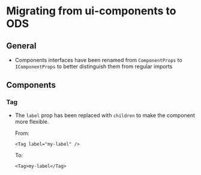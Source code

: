 
<Meta title="Docs/Migrating" />

# Migrating from ui-components to ODS

## General

-   Components interfaces have been renamed from `ComponentProps` to `IComponentProps` to better distinguish them from regular imports

## Components

### Tag

-   The `label` prop has been replaced with `children` to make the component more flexible.

    From:

    ```test
    <Tag label="my-label" />
    ```

    To:

    ```
    <Tag>my-label</Tag>
    ```
